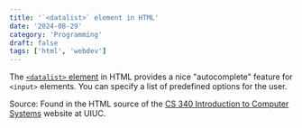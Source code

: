 ```yaml
---
title: '`<datalist>` element in HTML'
date: '2024-08-29'
category: 'Programming'
draft: false
tags: ['html', 'webdev']
---
```


The [`<datalist>` element](https://developer.mozilla.org/en-US/docs/Web/HTML/Reference/Elements/datalist) in HTML provides a nice "autocomplete" feature for `<input>` elements. You can specify a list of predefined options for the user.

Source: Found in the HTML source of the [CS 340 Introduction to Computer Systems](https://courses.grainger.illinois.edu/cs340/fa2024/) website at UIUC.

